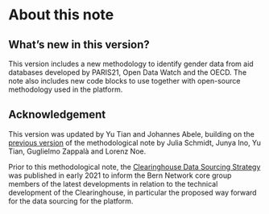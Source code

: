 # About this note

## What's new in this version?

This version includes a new methodology to identify gender data from aid databases developed by PARIS21, Open Data Watch and the OECD. The note also includes new code blocks to use together with open-source methodology used in the platform. 

## Acknowledgement

This version was updated by Yu Tian and Johannes Abele, building on the [previous version](docs/Clearinghouse_Μethodology_Note_v1.pdf) of the methodological note by Julia Schmidt, Junya Ino, Yu Tian, Guglielmo Zappalà and Lorenz Noe. 

Prior to this methodological note, the [Clearinghouse Data Sourcing Strategy](docs/Data_Sourcing_Strategy_CH_2021.pdf) was published in early 2021 to inform the Bern Network core group members of the latest developments in relation to the technical development of the Clearinghouse, in particular the proposed way forward for the data sourcing for the platform. 